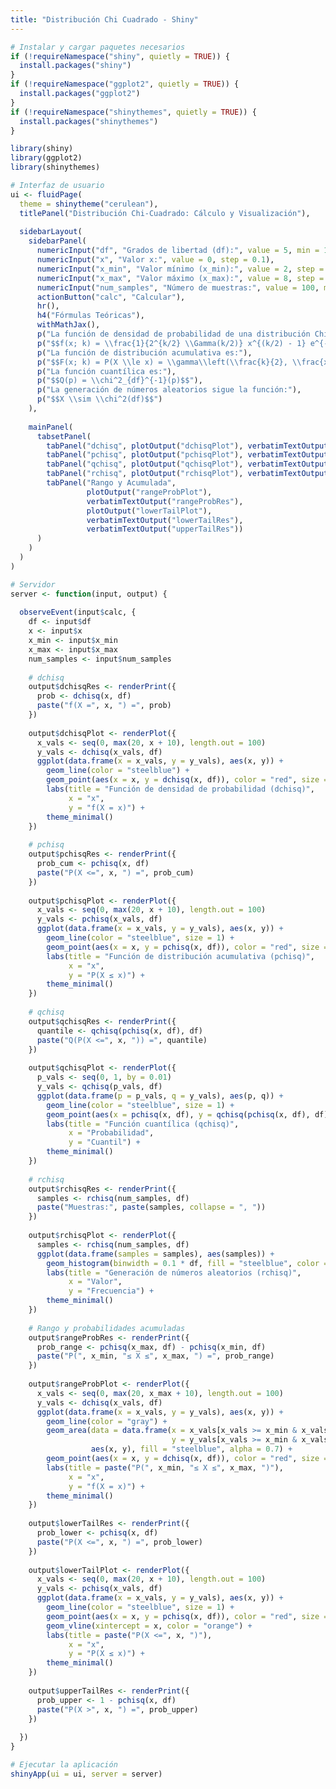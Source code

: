 ```yaml
---
title: "Distribución Chi Cuadrado - Shiny"
---
```


```r
# Instalar y cargar paquetes necesarios
if (!requireNamespace("shiny", quietly = TRUE)) {
  install.packages("shiny")
}
if (!requireNamespace("ggplot2", quietly = TRUE)) {
  install.packages("ggplot2")
}
if (!requireNamespace("shinythemes", quietly = TRUE)) {
  install.packages("shinythemes")
}

library(shiny)
library(ggplot2)
library(shinythemes)

# Interfaz de usuario
ui <- fluidPage(
  theme = shinytheme("cerulean"),
  titlePanel("Distribución Chi-Cuadrado: Cálculo y Visualización"),
  
  sidebarLayout(
    sidebarPanel(
      numericInput("df", "Grados de libertad (df):", value = 5, min = 1, step = 1),
      numericInput("x", "Valor x:", value = 0, step = 0.1),
      numericInput("x_min", "Valor mínimo (x_min):", value = 2, step = 0.1),
      numericInput("x_max", "Valor máximo (x_max):", value = 8, step = 0.1),
      numericInput("num_samples", "Número de muestras:", value = 100, min = 1, step = 1),
      actionButton("calc", "Calcular"),
      hr(),
      h4("Fórmulas Teóricas"),
      withMathJax(),
      p("La función de densidad de probabilidad de una distribución Chi-Cuadrado es:"),
      p("$$f(x; k) = \\frac{1}{2^{k/2} \\Gamma(k/2)} x^{(k/2) - 1} e^{-x/2}$$"),
      p("La función de distribución acumulativa es:"),
      p("$$F(x; k) = P(X \\le x) = \\gamma\\left(\\frac{k}{2}, \\frac{x}{2}\\right) / \\Gamma\\left(\\frac{k}{2}\\right)$$"),
      p("La función cuantílica es:"),
      p("$$Q(p) = \\chi^2_{df}^{-1}(p)$$"),
      p("La generación de números aleatorios sigue la función:"),
      p("$$X \\sim \\chi^2(df)$$")
    ),
    
    mainPanel(
      tabsetPanel(
        tabPanel("dchisq", plotOutput("dchisqPlot"), verbatimTextOutput("dchisqRes")),
        tabPanel("pchisq", plotOutput("pchisqPlot"), verbatimTextOutput("pchisqRes")),
        tabPanel("qchisq", plotOutput("qchisqPlot"), verbatimTextOutput("qchisqRes")),
        tabPanel("rchisq", plotOutput("rchisqPlot"), verbatimTextOutput("rchisqRes")),
        tabPanel("Rango y Acumulada", 
                 plotOutput("rangeProbPlot"), 
                 verbatimTextOutput("rangeProbRes"),
                 plotOutput("lowerTailPlot"), 
                 verbatimTextOutput("lowerTailRes"),
                 verbatimTextOutput("upperTailRes"))
      )
    )
  )
)

# Servidor
server <- function(input, output) {
  
  observeEvent(input$calc, {
    df <- input$df
    x <- input$x
    x_min <- input$x_min
    x_max <- input$x_max
    num_samples <- input$num_samples
    
    # dchisq
    output$dchisqRes <- renderPrint({
      prob <- dchisq(x, df)
      paste("f(X =", x, ") =", prob)
    })
    
    output$dchisqPlot <- renderPlot({
      x_vals <- seq(0, max(20, x + 10), length.out = 100)
      y_vals <- dchisq(x_vals, df)
      ggplot(data.frame(x = x_vals, y = y_vals), aes(x, y)) +
        geom_line(color = "steelblue") +
        geom_point(aes(x = x, y = dchisq(x, df)), color = "red", size = 3) +
        labs(title = "Función de densidad de probabilidad (dchisq)",
             x = "x",
             y = "f(X = x)") +
        theme_minimal()
    })
    
    # pchisq
    output$pchisqRes <- renderPrint({
      prob_cum <- pchisq(x, df)
      paste("P(X <=", x, ") =", prob_cum)
    })
    
    output$pchisqPlot <- renderPlot({
      x_vals <- seq(0, max(20, x + 10), length.out = 100)
      y_vals <- pchisq(x_vals, df)
      ggplot(data.frame(x = x_vals, y = y_vals), aes(x, y)) +
        geom_line(color = "steelblue", size = 1) +
        geom_point(aes(x = x, y = pchisq(x, df)), color = "red", size = 3) +
        labs(title = "Función de distribución acumulativa (pchisq)",
             x = "x",
             y = "P(X ≤ x)") +
        theme_minimal()
    })
    
    # qchisq
    output$qchisqRes <- renderPrint({
      quantile <- qchisq(pchisq(x, df), df)
      paste("Q(P(X <=", x, ")) =", quantile)
    })
    
    output$qchisqPlot <- renderPlot({
      p_vals <- seq(0, 1, by = 0.01)
      y_vals <- qchisq(p_vals, df)
      ggplot(data.frame(p = p_vals, q = y_vals), aes(p, q)) +
        geom_line(color = "steelblue", size = 1) +
        geom_point(aes(x = pchisq(x, df), y = qchisq(pchisq(x, df), df)), color = "red", size = 3) +
        labs(title = "Función cuantílica (qchisq)",
             x = "Probabilidad",
             y = "Cuantil") +
        theme_minimal()
    })
    
    # rchisq
    output$rchisqRes <- renderPrint({
      samples <- rchisq(num_samples, df)
      paste("Muestras:", paste(samples, collapse = ", "))
    })
    
    output$rchisqPlot <- renderPlot({
      samples <- rchisq(num_samples, df)
      ggplot(data.frame(samples = samples), aes(samples)) +
        geom_histogram(binwidth = 0.1 * df, fill = "steelblue", color = "black") +
        labs(title = "Generación de números aleatorios (rchisq)",
             x = "Valor",
             y = "Frecuencia") +
        theme_minimal()
    })
    
    # Rango y probabilidades acumuladas
    output$rangeProbRes <- renderPrint({
      prob_range <- pchisq(x_max, df) - pchisq(x_min, df)
      paste("P(", x_min, "≤ X ≤", x_max, ") =", prob_range)
    })
    
    output$rangeProbPlot <- renderPlot({
      x_vals <- seq(0, max(20, x_max + 10), length.out = 100)
      y_vals <- dchisq(x_vals, df)
      ggplot(data.frame(x = x_vals, y = y_vals), aes(x, y)) +
        geom_line(color = "gray") +
        geom_area(data = data.frame(x = x_vals[x_vals >= x_min & x_vals <= x_max], 
                                    y = y_vals[x_vals >= x_min & x_vals <= x_max]), 
                  aes(x, y), fill = "steelblue", alpha = 0.7) +
        geom_point(aes(x = x, y = dchisq(x, df)), color = "red", size = 3) +
        labs(title = paste("P(", x_min, "≤ X ≤", x_max, ")"),
             x = "x",
             y = "f(X = x)") +
        theme_minimal()
    })
    
    output$lowerTailRes <- renderPrint({
      prob_lower <- pchisq(x, df)
      paste("P(X <=", x, ") =", prob_lower)
    })
    
    output$lowerTailPlot <- renderPlot({
      x_vals <- seq(0, max(20, x + 10), length.out = 100)
      y_vals <- pchisq(x_vals, df)
      ggplot(data.frame(x = x_vals, y = y_vals), aes(x, y)) +
        geom_line(color = "steelblue", size = 1) +
        geom_point(aes(x = x, y = pchisq(x, df)), color = "red", size = 3) +
        geom_vline(xintercept = x, color = "orange") +
        labs(title = paste("P(X <=", x, ")"),
             x = "x",
             y = "P(X ≤ x)") +
        theme_minimal()
    })
    
    output$upperTailRes <- renderPrint({
      prob_upper <- 1 - pchisq(x, df)
      paste("P(X >", x, ") =", prob_upper)
    })
    
  })
}

# Ejecutar la aplicación
shinyApp(ui = ui, server = server)


```

